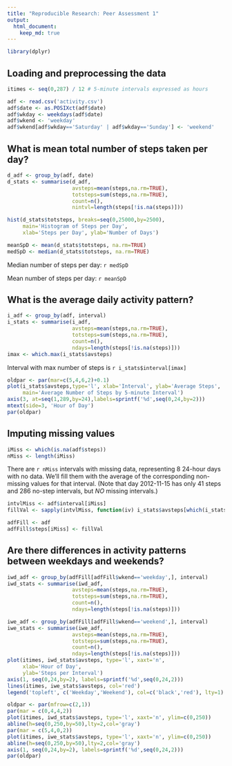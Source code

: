 ```yaml
---
title: "Reproducible Research: Peer Assessment 1"
output: 
  html_document:
    keep_md: true
---
```


```r
library(dplyr)
```

## Loading and preprocessing the data

```r
itimes <- seq(0,287) / 12 # 5-minute intervals expressed as hours

adf <- read.csv('activity.csv')
adf$date <- as.POSIXct(adf$date)
adf$wkday <- weekdays(adf$date)
adf$wkend <- 'weekday'
adf$wkend[adf$wkday=='Saturday' | adf$wkday=='Sunday'] <- 'weekend'
```


## What is mean total number of steps taken per day?

```r
d_adf <- group_by(adf, date)
d_stats <- summarise(d_adf, 
                     avsteps=mean(steps,na.rm=TRUE),
                     totsteps=sum(steps,na.rm=TRUE),
                     count=n(),
                     nintvl=length(steps[!is.na(steps)]))

hist(d_stats$totsteps, breaks=seq(0,25000,by=2500),
     main='Histogram of Steps per Day',
     xlab='Steps per Day', ylab='Number of Days')

meanSpD <- mean(d_stats$totsteps, na.rm=TRUE)
medSpD <- median(d_stats$totsteps, na.rm=TRUE)
```

Median number of steps per day: `r medSpD`

Mean number of steps per day: `r meanSpD`

## What is the average daily activity pattern?

```r
i_adf <- group_by(adf, interval)
i_stats <- summarise(i_adf, 
                     avsteps=mean(steps,na.rm=TRUE),
                     totsteps=sum(steps,na.rm=TRUE),
                     count=n(),
                     ndays=length(steps[!is.na(steps)]))
imax <- which.max(i_stats$avsteps)

```

Interval with max number of steps is `r i_stats$interval[imax]`

```r
oldpar <- par(mar=c(5,4,6,2)+0.1)
plot(i_stats$avsteps,type='l', xlab='Interval', ylab='Average Steps',
     main='Average Number of Steps by 5-minute Interval')
axis(3, at=seq(1,289,by=24),labels=sprintf('%d',seq(0,24,by=2)))
mtext(side=3, 'Hour of Day')
par(oldpar)
```

## Imputing missing values


```r
iMiss <- which(is.na(adf$steps))
nMiss <- length(iMiss)
```

There are `r nMiss` intervals with missing data, representing 8 24-hour days with no data.
We'll fill them with the average of the corresponding
non-missing values for that interval. (Note that day 2012-11-15 has only 41 steps and 
286 no-step intervals, but *NO* missing intervals.)

```r
intvlMiss <- adf$interval[iMiss]
fillVal <- sapply(intvlMiss, function(iv) i_stats$avsteps[which(i_stats$interval==iv)])

adfFill <- adf
adfFill$steps[iMiss] <- fillVal
```

## Are there differences in activity patterns between weekdays and weekends?

```r
iwd_adf <- group_by(adfFill[adfFill$wkend=='weekday',], interval)
iwd_stats <- summarise(iwd_adf, 
                     avsteps=mean(steps,na.rm=TRUE),
                     totsteps=sum(steps,na.rm=TRUE),
                     count=n(),
                     ndays=length(steps[!is.na(steps)]))

iwe_adf <- group_by(adfFill[adfFill$wkend=='weekend',], interval)
iwe_stats <- summarise(iwe_adf, 
                     avsteps=mean(steps,na.rm=TRUE),
                     totsteps=sum(steps,na.rm=TRUE),
                     count=n(),
                     ndays=length(steps[!is.na(steps)]))
plot(itimes, iwd_stats$avsteps, type='l', xaxt='n',
     xlab='Hour of Day', 
     ylab='Steps per Interval')
axis(1, seq(0,24,by=2), labels=sprintf('%d',seq(0,24,2)))
lines(itimes, iwe_stats$avsteps, col='red')
legend('topleft', c('Weekday','Weekend'), col=c('black','red'), lty=1)

oldpar <- par(mfrow=c(2,1))
par(mar = c(0,4,4,2))
plot(itimes, iwd_stats$avsteps, type='l', xaxt='n', ylim=c(0,250))
abline(h=seq(0,250,by=50),lty=2,col='gray')
par(mar = c(5,4,0,2))
plot(itimes, iwe_stats$avsteps, type='l', xaxt='n', ylim=c(0,250))
abline(h=seq(0,250,by=50),lty=2,col='gray')
axis(1, seq(0,24,by=2), labels=sprintf('%d',seq(0,24,2)))
par(oldpar)
```
